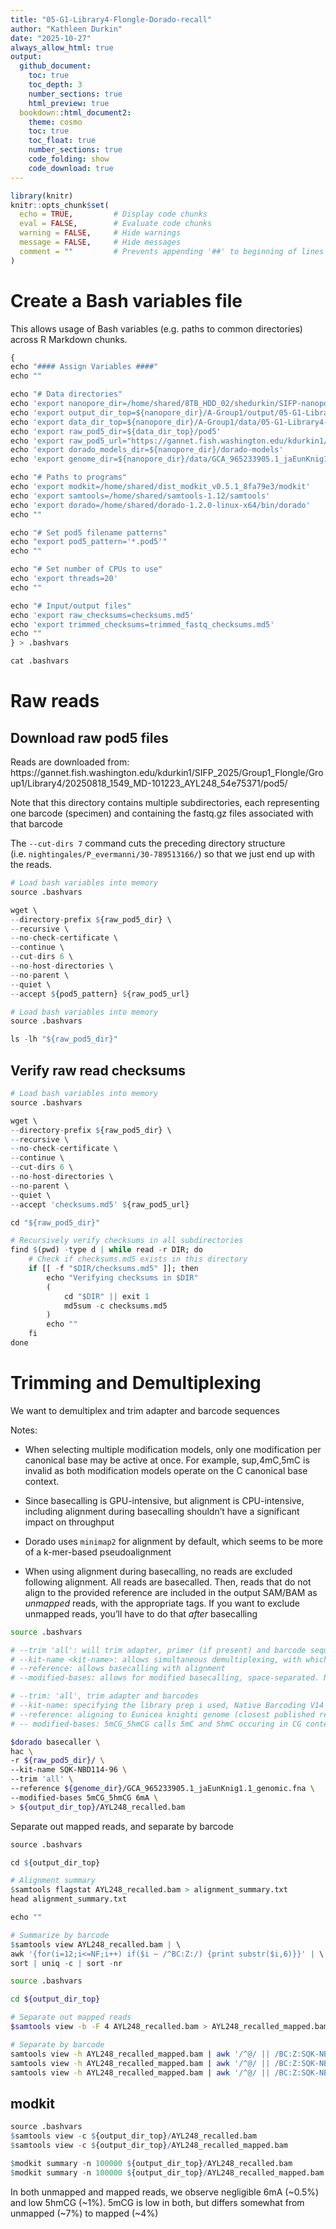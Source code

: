 ```yaml
---
title: "05-G1-Library4-Flongle-Dorado-recall"
author: "Kathleen Durkin"
date: "2025-10-27"
always_allow_html: true
output: 
  github_document:
    toc: true
    toc_depth: 3
    number_sections: true
    html_preview: true 
  bookdown::html_document2:
    theme: cosmo
    toc: true
    toc_float: true
    number_sections: true
    code_folding: show
    code_download: true
---
```


```r
library(knitr)
knitr::opts_chunk$set(
  echo = TRUE,         # Display code chunks
  eval = FALSE,        # Evaluate code chunks
  warning = FALSE,     # Hide warnings
  message = FALSE,     # Hide messages
  comment = ""         # Prevents appending '##' to beginning of lines in code output
)
```


# Create a Bash variables file

This allows usage of Bash variables (e.g. paths to common directories) across R Markdown chunks.
```r
{
echo "#### Assign Variables ####"
echo ""

echo "# Data directories"
echo 'export nanopore_dir=/home/shared/8TB_HDD_02/shedurkin/SIFP-nanopore'
echo 'export output_dir_top=${nanopore_dir}/A-Group1/output/05-G1-Library4-Flongle-Dorado-recall'
echo 'export data_dir_top=${nanopore_dir}/A-Group1/data/05-G1-Library4-Flongle-Dorado-recall'
echo 'export raw_pod5_dir=${data_dir_top}/pod5'
echo 'export raw_pod5_url="https://gannet.fish.washington.edu/kdurkin1/SIFP_2025/Group1_Flongle/Group1/Library4/20250818_1549_MD-101223_AYL248_54e75371/pod5/"'
echo 'export dorado_models_dir=${nanopore_dir}/dorado-models'
echo 'export genome_dir=${nanopore_dir}/data/GCA_965233905.1_jaEunKnig1.1/'

echo "# Paths to programs"
echo 'export modkit=/home/shared/dist_modkit_v0.5.1_8fa79e3/modkit'
echo 'export samtools=/home/shared/samtools-1.12/samtools'
echo 'export dorado=/home/shared/dorado-1.2.0-linux-x64/bin/dorado'
echo ""

echo "# Set pod5 filename patterns"
echo "export pod5_pattern='*.pod5'"
echo ""

echo "# Set number of CPUs to use"
echo 'export threads=20'
echo ""

echo "# Input/output files"
echo 'export raw_checksums=checksums.md5'
echo 'export trimmed_checksums=trimmed_fastq_checksums.md5'
echo ""
} > .bashvars

cat .bashvars
```

# Raw reads
## Download raw pod5 files

Reads are downloaded from: https://gannet.fish.washington.edu/kdurkin1/SIFP_2025/Group1_Flongle/Group1/Library4/20250818_1549_MD-101223_AYL248_54e75371/pod5/

Note that this directory contains multiple subdirectories, each representing one barcode (specimen) and containing the fastq.gz files associated with that barcode

The `--cut-dirs 7` command cuts the preceding directory structure (i.e. `nightingales/P_evermanni/30-789513166/`) so that we just end up with the reads.

```r
# Load bash variables into memory
source .bashvars

wget \
--directory-prefix ${raw_pod5_dir} \
--recursive \
--no-check-certificate \
--continue \
--cut-dirs 6 \
--no-host-directories \
--no-parent \
--quiet \
--accept ${pod5_pattern} ${raw_pod5_url}
```

```r
# Load bash variables into memory
source .bashvars

ls -lh "${raw_pod5_dir}"
```

## Verify raw read checksums
```r
# Load bash variables into memory
source .bashvars

wget \
--directory-prefix ${raw_pod5_dir} \
--recursive \
--no-check-certificate \
--continue \
--cut-dirs 6 \
--no-host-directories \
--no-parent \
--quiet \
--accept 'checksums.md5' ${raw_pod5_url}

cd "${raw_pod5_dir}"

# Recursively verify checksums in all subdirectories
find $(pwd) -type d | while read -r DIR; do
    # Check if checksums.md5 exists in this directory
    if [[ -f "$DIR/checksums.md5" ]]; then
        echo "Verifying checksums in $DIR"
        (
            cd "$DIR" || exit 1
            md5sum -c checksums.md5
        )
        echo ""
    fi
done
```


# Trimming and Demultiplexing

We want to demultiplex and trim adapter and barcode sequences

Notes:

- When selecting multiple modification models, only one modification per canonical base may be active at once. For example, sup,4mC,5mC is invalid as both modification models operate on the C canonical base context.

- Since basecalling is GPU-intensive, but alignment is CPU-intensive, including alignment during basecalling shouldn't have a significant impact on throughput

- Dorado uses `minimap2` for alignment by default, which seems to be more of a k-mer-based pseudoalignment

- When using alignment during basecalling, no reads are excluded following alignment. All reads are basecalled. Then, reads that do not align to the provided reference are included in the output SAM/BAM as *unmapped* reads, with the appropriate tags. If you want to exclude unmapped reads, you'll have to do that *after* basecalling

```bash
source .bashvars

# --trim 'all': will trim adapter, primer (if present) and barcode sequences
# --kit-name <kit-name>: allows simultaneous demultiplexing, with which the trimming does not interfere
# --reference: allows basecalling with alignment
# --modified-bases: allows for modified basecalling, space-separated. Note that, for cytosine modifications, there are options for calling modifications on *all* cytosines, and for calling modifications that occur *specifically* in a CG context. Cannot specify modifications that occur on same base (e.g., cannot simultaneously call 4mC and 5mCG)

# --trim: 'all', trim adapter and barcodes
# --kit-name: specifying the library prep i used, Native Barcoding V14 96
# --reference: aligning to Eunicea knighti genome (closest published relative of Eunicea tourneforti)
# -- modified-bases: 5mCG_5hmCG calls 5mC and 5hmC occuring in CG contexts; 6mA calles 6mA modifications.

$dorado basecaller \
hac \
-r ${raw_pod5_dir}/ \
--kit-name SQK-NBD114-96 \
--trim 'all' \
--reference ${genome_dir}/GCA_965233905.1_jaEunKnig1.1_genomic.fna \
--modified-bases 5mCG_5hmCG 6mA \
> ${output_dir_top}/AYL248_recalled.bam

```


Separate out mapped reads, and separate by barcode

```r
source .bashvars

cd ${output_dir_top}

# Alignment summary
$samtools flagstat AYL248_recalled.bam > alignment_summary.txt
head alignment_summary.txt

echo ""

# Summarize by barcode
$samtools view AYL248_recalled.bam | \
awk '{for(i=12;i<=NF;i++) if($i ~ /^BC:Z:/) {print substr($i,6)}}' | \
sort | uniq -c | sort -nr

```

```bash
source .bashvars

cd ${output_dir_top}

# Separate out mapped reads
$samtools view -b -F 4 AYL248_recalled.bam > AYL248_recalled_mapped.bam

# Separate by barcode
samtools view -h AYL248_recalled_mapped.bam | awk '/^@/ || /BC:Z:SQK-NBD114-96_barcode12/' | samtools view -b > AYL248_recalled_mapped_barcode12.bam
samtools view -h AYL248_recalled_mapped.bam | awk '/^@/ || /BC:Z:SQK-NBD114-96_barcode13/' | samtools view -b > AYL248_recalled_mapped_barcode13.bam
samtools view -h AYL248_recalled_mapped.bam | awk '/^@/ || /BC:Z:SQK-NBD114-96_barcode14/' | samtools view -b > AYL248_recalled_mapped_barcode14.bam


```

## modkit

```r
source .bashvars
$samtools view -c ${output_dir_top}/AYL248_recalled.bam
$samtools view -c ${output_dir_top}/AYL248_recalled_mapped.bam

$modkit summary -n 100000 ${output_dir_top}/AYL248_recalled.bam
$modkit summary -n 100000 ${output_dir_top}/AYL248_recalled_mapped.bam

```

In both unmapped and mapped reads, we observe negligible 6mA (~0.5%) and low 5hmCG (~1%). 5mCG is low in both, but differs somewhat from unmapped (~7%) to mapped (~4%)







